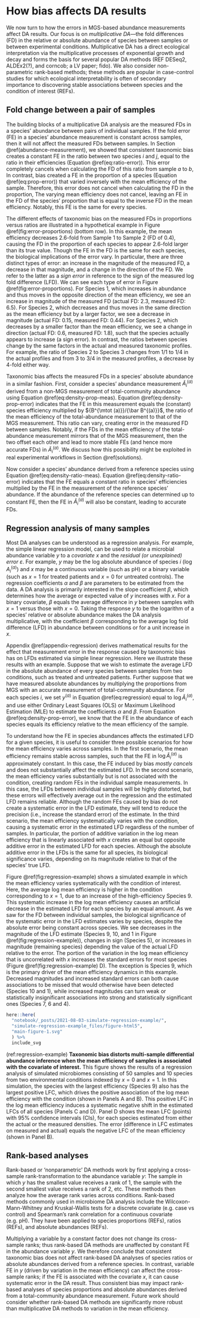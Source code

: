 # How bias affects DA results {#differential-abundance}

<!-- Previous title: Differential-abundance methods vary in their robustness to taxonomic bias  -->

We now turn to how the errors in MGS-based abundance measurements affect DA results.
Our focus is on _multiplicative DA_---the fold differences (FD) in the relative or absolute abundance of species between samples or between experimental conditions.
Multiplicative DA has a direct ecological interpretation via the multiplicative processes of exponential growth and decay and forms the basis for several popular DA methods (REF DESeq2, ALDEx2(?), and corncob; a LV paper; fido).
We also consider non-parametric rank-based methods; these methods are popular in case-control studies for which ecological interpretability is often of secondary importance to discovering stable associations between species and the condition of interest (REFs).


## Fold change between a pair of samples

The building blocks of a multiplicative DA analysis are the measured FDs in a species' abundance between pairs of individual samples.
<!-- The FE in the measured FD between two samples is given by the ratio of the FEs for the individual-sample measurements. -->
If the fold error (FE) in a species' abundance measurement is constant across samples, then it will not affect the measured FDs between samples.
<!-- Ratios -->
In Section \@ref(abundance-measurement), we showed that consistent taxonomic bias creates a constant FE in the ratio between two species $i$ and $j$, equal to the ratio in their efficiencies (Equation \@ref(eq:ratio-error)).
This error completely cancels when calculating the FD of this ratio from sample $a$ to $b$,
\begin{align}
  (\#eq:ratio-fc-error)
\underbrace{\frac{\tilde R_{i/j}^{(b)}}{\tilde R_{i/j}^{(a)}}}_\text{measured FD}
  = \frac
    {R_{i/j}^{(b)} \cdot \cancel{B_i / B_j}}
    {R_{i/j}^{(a)} \cdot \cancel{B_i / B_j}}
  =
  \underbrace{\frac{R_{i/j}^{(b)}}{R_{i/j}^{(a)}}}_\text{actual FD}
  .
\end{align}
<!-- Proportions -->
In contrast, bias created a FE in the proportion of a species (Equation \@ref(eq:prop-error)) that varied inversely with the mean efficiency of the sample.
Therefore, this error does not cancel when calculating the FD in the proportion,
\begin{align}
  (\#eq:prop-fc-error)
\underbrace{\frac{\tilde P_i^{(b)}}{\tilde P_i^{(a)}}}_\text{measured FD}
  = \frac
    {P_i(b) \cdot \cancel{B_i} / \bar B^{(b)}}
    {P_i(a) \cdot \cancel{B_i} / \bar B^{(a)}}
  =
  \underbrace{\frac{P_i^{(b)}}{P_i^{(a)}}}_\text{actual FD}
  \cdot
  \underbrace{\left[\frac{\bar B^{(b)}}{\bar B^{(a)}}\right]^{-1}}_\text{FE}
  .
\end{align}
The varying mean efficiency does not cancel, leaving an FE in the FD of the species' proportion that is equal to the inverse FD in the mean efficiency.
Notably, this FE is the same for every species.

The different effects of taxonomic bias on the measured FDs in proportions versus ratios are illustrated in a hypothetical example in Figure \@ref(fig:error-proportions) (bottom row).
In this example, the mean efficiency decreases 2.6-fold from Sample 1 to Sample 2 (FD of 0.4), causing the FD in the proportion of each species to appear 2.6-fold larger than its true value.
Though the FE in the FD is the same for each species, the biological implications of the error vary.
In particular, there are three distinct types of error: an increase in the magnitude of the measured FD, a decrease in that magnitude, and a change in the direction of the FD.
We refer to the latter as a _sign error_ in reference to the sign of the measured log fold difference (LFD).
We can see each type of error in Figure \@ref(fig:error-proportions).
For Species 1, which increases in abundance and thus moves in the opposite direction of the mean efficiency, we see an increase in magnitude of the measured FD (actual FD: 2.3, measured FD: 6.5).
For Species 2, which decreases and thus moves in the same direction as the mean efficiency but by a larger factor, we see a decrease in magnitude (actual FD: 0.15, measured FD: 0.44).
For Species 2, which decreases by a smaller factor than the mean efficiency, we see a change in direction (actual FD: 0.6, measured FD: 1.8), such that the species actually appears to increase (a sign error).
In contrast, the ratios between species change by the same factors in the actual and measured taxonomic profiles.
For example, the ratio of Species 2 to Species 3 changes from $1/1$ to $1/4$ in the actual profiles and from $3$ to $3/4$ in the measured profiles, a decrease by 4-fold either way.

<!-- The ratios in sample 1 are Actual: 1:1:1, Observed: 1:18:6 -->
<!-- The ratios in sample 2 are Actual: 15:1:4, Observed: 5:6:8 -->

Taxonomic bias affects the measured FDs in a species' absolute abundance in a similar fashion.
First, consider a species' abundance measurement $\tilde A_i^{(a)}$ derived from a non-MGS measurement of total-community abundance using Equation \@ref(eq:density-prop-meas).
Equation \@ref(eq:density-prop-error) indicates that the FE in this measurement equals the (constant) species efficiency multiplied by ${B^{\mtot (a)}}/{\bar B^{(a)}}$, the ratio of the mean efficiency of the total-abundance measurement to that of the MGS measurement.
This ratio can vary, creating error in the measured FD between samples.
Notably, if the FDs in the mean efficiency of the total-abundance measurement mirrors that of the MGS measurement, then the two offset each other and lead to more stable FEs (and hence more accurate FDs) in $\tilde A_i^{(a)}$.
We discuss how this possibility might be exploited in real experimental workflows in Section \@ref(solutions).

Now consider a species' abundance derived from a reference species using Equation \@ref(eq:density-ratio-meas).
Equation \@ref(eq:density-ratio-error) indicates that the FE equals a constant ratio in species' efficiencies multiplied by the FE in the measurement of the reference species' abundance.
If the abundance of the reference species can determined up to constant FE, then the FE in $\tilde A_i^{(a)}$ will also be constant, leading to accurate FDs.

## Regression analysis of many samples

Most DA analyses can be understood as a regression analysis.
For example, the simple linear regression model,
\begin{align}
  (\#eq:regression)
  y^{(a)} = \alpha + \beta x^{(a)} + \varepsilon^{(a)},
\end{align}
can be used to relate a microbial abundance variable $y$ to a _covariate_ $x$ and the _residual (or unexplained) error_ $\varepsilon$.
For example, $y$ may be the log absolute abundance of species $i$ ($\log A_i^{(a)}$) and $x$ may be a continuous variable (such as pH) or a binary variable (such as $x=1$ for treated patients and $x=0$ for untreated controls).
The regression coefficients $\alpha$ and $\beta$ are parameters to be estimated from the data.
A DA analysis is primarily interested in the slope coefficient $\beta$, which determines how the average or expected value of $y$ increases with $x$.
For a binary covariate, $\beta$ equals the average difference in $y$ between samples with $x=1$ versus those with $x=0$.
Taking the response $y$ to be the logarithm of a species' relative or absolute abundance makes the DA analysis multiplicative, with the coefficient $\beta$ corresponding to the average log fold difference (LFD) in abundance between conditions or for a unit increase in $x$.

Appendix \@ref(appendix-regression) derives mathematical results for the effect that measurement error in the response caused by taxonomic bias has on LFDs estimated via simple linear regression.
Here we illustrate these results with an example.
Suppose that we wish to estimate the average LFD in the absolute abundance of every species between samples from two conditions, such as treated and untreated patients.
Further suppose that we have measured absolute abundances by multiplying the proportions from MGS with an accurate measurement of total-community abundance.
For each species $i$, we set $y^{(a)}$ in Equation \@ref(eq:regression) equal to $\log \tilde A_{i}^{(a)}$, and use either Ordinary Least Squares (OLS) or Maximum Likelihood Estimation (MLE) to estimate the coefficients $\alpha$ and $\beta$.
From Equation \@ref(eq:density-prop-error), we know that the FE in the abundance of each species equals its efficiency relative to the mean efficiency of the sample.

To understand how the FE in species abundances affects the estimated LFD for a given species, it is useful to consider three possible scenarios for how the mean efficiency varies across samples.
In the first scenario, the mean efficiency remains stable across samples, such that the FE in $\log \tilde A_{i}^{(a)}$ is approximately constant. 
In this case, the FE induced by bias _mostly cancels_ and does not substantially affect the estimated LFD.
In the second scenario, the mean efficiency varies substantially but is not associated with the condition, creating random FEs in the individual sample measurements.
In this case, the LFDs between individual samples will be highly distorted, but these errors will effectively average out in the regression and the estimated LFD remains reliable.
Although the random FEs caused by bias do not create a systematic error in the LFD estimate, they will tend to reduce the precision (i.e., increase the standard error) of the estimate.
In the third scenario, the mean efficiency systematically varies with the condition, causing a systematic error in the estimated LFD regardless of the number of samples.
In particular, the portion of additive variation in the log mean efficiency that is linearly associated with $x$ creates an equal but opposite additive error in the estimated LFD for each species.
Although the absolute additive error in the LFDs is the same for all species, its biological significance varies, depending on its magnitude relative to that of the species' true LFD.

Figure \@ref(fig:regression-example) shows a simulated example in which the mean efficiency varies systematically with the condition of interest.
Here, the average log mean efficiency is higher in the condition corresponding to $x=1$, due to an increase of the high-efficiency Species 9.
This systematic increase in the log mean efficiency causes an artificial decrease in the estimated LFD for each species by an equal amount.
As we saw for the FD between individual samples, the biological significance of the systematic error in the LFD estimates varies by species, despite the absolute error being constant across species.
We see decreases in the magnitude of the LFD estimate (Species 9, 10, and 1 in Figure \@ref(fig:regression-example)), changes in sign (Species 5), or increases in magnitude (remaining species) depending the value of the actual LFD relative to the error.
The portion of the variation in the log mean efficiency that is uncorrelated with $x$ increases the standard errors for most species (Figure \@ref(fig:regression-example) D).
The exception is Species 9, which is the primary driver of the mean efficiency dynamics in this example.
Decreased magnitudes and increased standard errors can both cause associations to be missed that would otherwise have been detected (Species 10 and 1), while increased magnitudes can turn weak or statistically insignificant associations into strong and statistically significant ones (Species 7, 6 and 4).

<!-- Figure: Regression example -->

```r
here::here(
  "notebook/_posts/2021-08-03-simulate-regression-example/",
  "simulate-regression-example_files/figure-html5",
  "main-figure-1.svg"
  ) %>%
  include_svg
```

(ref:regression-example) **Taxonomic bias distorts multi-sample differential abundance inference when the mean efficiency of samples is associated with the covariate of interest.** This figure shows the results of a regression analysis of simulated microbiomes consisting of 50 samples and 10 species from two environmental conditions indexed by $x=0$ and $x=1$. In this simulation, the species with the largest efficiency (Species 9) also has the largest positive LFC, which drives the positive association of the log mean efficiency with the condition (shown in Panels A and B). This positive LFC in the log mean efficiency induces a systematic negative shift in the estimated LFCs of all species (Panels C and D). Panel D shows the mean LFC (points) with 95% confidence intervals (CIs), for each species estimated from either the actual or the measured densities. The error (difference in LFC estimates on measured and actual) equals the negative LFC of the mean efficiency (shown in Panel B).

<!-- end Figure -->

## Rank-based analyses 

Rank-based or 'nonparametric' DA methods work by first applying a cross-sample rank-transformation to the abundance variable $y$: The sample in which $y$ has the smallest value receives a rank of 1, the sample with the second smallest value receives a rank of 2, etc.
These methods then analyze how the average rank varies across conditions.
Rank-based methods commonly used in microbiome DA analysis include the Wilcoxon-Mann-Whitney and Kruskal-Wallis tests for a discrete covariate (e.g. case vs control) and Spearman's rank correlation for a continuous covariate (e.g. pH).
They have been applied to species proportions (REFs), ratios (REFs), and absolute abundances (REFs).

Multiplying a variable by a constant factor does not change its cross-sample ranks; thus rank-based DA methods are unaffected by constant FE in the abundance variable $y$.
We therefore conclude that consistent taxonomic bias does not affect rank-based DA analyses of species ratios or absolute abundances derived from a reference species.
In contrast, variable FE in $y$ (driven by variation in the mean efficiency) can affect the cross-sample ranks; if the FE is associated with the covariate $x$, it can cause systematic error in the DA result.
Thus consistent bias may impact rank-based analyses of species proportions and absolute abundances derived from a total-community abundance measurement.
Future work should consider whether rank-based DA methods are significantly more robust than multiplicative DA methods to variation in the mean efficiency.




